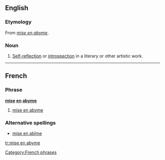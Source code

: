 ==English==

===Etymology===
From {{etyl|fr}} ''[[#French|mise en abyme]]''.

===Noun===
{{en-noun|-}}

# {{context|literary theory}} [[self-reflextion|Self-reflection]] or [[introspection]] in a literary or other artistic work.

----

==French==

===Phrase===
'''[[mise]] [[en]] [[abyme]]''' {{f}}

# [[#English|mise en abyme]]

===Alternative spellings===
* [[mise en abîme]]

[[Category:French phrases]]

[[tr:mise en abyme]]